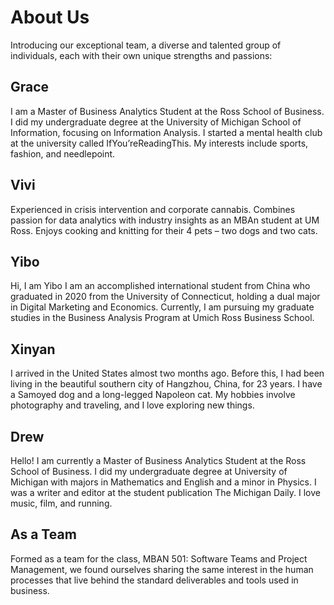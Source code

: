 

# About Us

Introducing our exceptional team, a diverse and talented group of individuals, each with their own unique strengths and passions:

## Grace {-}
I am a Master of Business Analytics Student at the Ross School of Business. I did my undergraduate degree at the University of Michigan School of Information, focusing on Information Analysis. I started a mental health club at the university called IfYou'reReadingThis. My interests include sports, fashion, and needlepoint.

## Vivi {-}
Experienced in crisis intervention and corporate cannabis. Combines passion for data analytics with industry insights as an MBAn student at UM Ross. Enjoys cooking and knitting for their 4 pets – two dogs and two cats.

## Yibo {-}
Hi, I am Yibo
I am an accomplished international student from China who graduated in 2020 from the University of Connecticut, holding a dual major in Digital Marketing and Economics. Currently, I am pursuing my graduate studies in the Business Analysis Program at Umich Ross Business School.


## Xinyan {-}
I arrived in the United States almost two months ago. Before this, I had been living in the beautiful southern city of Hangzhou, China, for 23 years. I have a Samoyed dog and a long-legged Napoleon cat. My hobbies involve photography and traveling, and I love exploring new things.

## Drew {-}
Hello! I am currently a Master of Business Analytics Student at the Ross School of Business. I did my undergraduate degree at University of Michigan with majors in Mathematics and English and a minor in Physics. I was a writer and editor at the student publication The Michigan Daily. I love music, film, and running.

## As a Team {-}
Formed as a team for the class, MBAN 501: Software Teams and Project Management, we found ourselves sharing the same interest in the human processes that live behind the standard deliverables and tools used in business.


